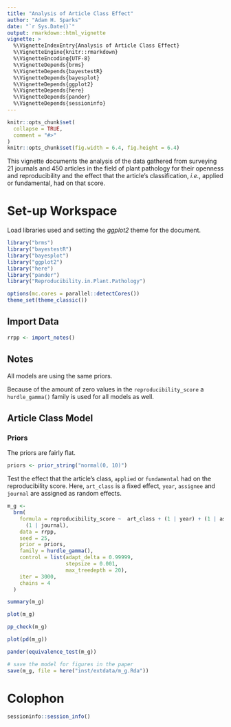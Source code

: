 ```yaml
---
title: "Analysis of Article Class Effect"
author: "Adam H. Sparks"
date: "`r Sys.Date()`"
output: rmarkdown::html_vignette
vignette: >
  %\VignetteIndexEntry{Analysis of Article Class Effect}
  %\VignetteEngine{knitr::rmarkdown}
  %\VignetteEncoding{UTF-8}
  %\VignetteDepends{brms}
  %\VignetteDepends{bayestestR}
  %\VignetteDepends{bayesplot}
  %\VignetteDepends{ggplot2}
  %\VignetteDepends{here}
  %\VignetteDepends{pander}
  %\VignetteDepends{sessioninfo}
---
```


```r
knitr::opts_chunk$set(
  collapse = TRUE,
  comment = "#>"
)
knitr::opts_chunk$set(fig.width = 6.4, fig.height = 6.4)
```

This vignette documents the analysis of the data gathered from surveying 21 journals and 450 articles in the field of plant pathology for their openness and reproducibility and the effect that the article's classification, *i.e.*, applied or fundamental, had on that score.

# Set-up Workspace

Load libraries used and setting the *ggplot2* theme for the document.

```r
library("brms")
library("bayestestR")
library("bayesplot")
library("ggplot2")
library("here")
library("pander")
library("Reproducibility.in.Plant.Pathology")

options(mc.cores = parallel::detectCores())
theme_set(theme_classic())
```

## Import Data

```r
rrpp <- import_notes()
```

## Notes

All models are using the same priors.

Because of the amount of zero values in the `reproducibility_score` a `hurdle_gamma()` family is used for all models as well.

## Article Class Model

### Priors

The priors are fairly flat.

```r
priors <- prior_string("normal(0, 10)")
```

Test the effect that the article's class, `applied` or `fundamental` had on the reproducibility score.
Here, `art_class` is a fixed effect, `year`, `assignee` and `journal` are assigned as random effects.

```r
m_g <-
  brm(
    formula = reproducibility_score ~  art_class + (1 | year) + (1 | assignee) +
      (1 | journal),
    data = rrpp,
    seed = 25,
    prior = priors,
    family = hurdle_gamma(),
    control = list(adapt_delta = 0.99999,
                   stepsize = 0.001,
                   max_treedepth = 20),
    iter = 3000,
    chains = 4
  )

summary(m_g)

plot(m_g)

pp_check(m_g)

plot(pd(m_g))

pander(equivalence_test(m_g))

# save the model for figures in the paper
save(m_g, file = here("inst/extdata/m_g.Rda"))
```

# Colophon

```r
sessioninfo::session_info()
```
